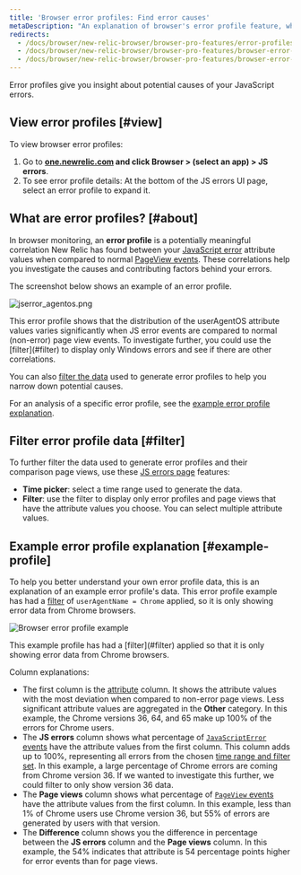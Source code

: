 ```yaml
---
title: 'Browser error profiles: Find error causes'
metaDescription: "An explanation of browser's error profile feature, which gives you insight about your JavaScript errors."
redirects:
  - /docs/browser/new-relic-browser/browser-pro-features/error-profiles
  - /docs/browser/new-relic-browser/browser-pro-features/browser-error-profiles-find-correlations-causes
  - /docs/browser/new-relic-browser/browser-pro-features/browser-error-profiles-find-causes-errors
---
```




Error profiles give you insight about potential causes of your JavaScript errors.

## View error profiles [#view]

To view browser error profiles:

1. Go to **[one.newrelic.com](https://one.newrelic.com) and click Browser > (select an app) > JS errors**.
2. To see error profile details: At the bottom of the JS errors UI page, select an error profile to expand it.

## What are error profiles? [#about]

In browser monitoring, an **error profile** is a potentially meaningful correlation New Relic has found between your [JavaScript error](/docs/insights/insights-data-sources/default-data/browser-default-events-attributes-insights#javascriptError-attributes) attribute values when compared to normal [PageView events](/docs/insights/insights-data-sources/default-data/browser-default-events-attributes-insights#browser-attributes-table). These correlations help you investigate the causes and contributing factors behind your errors.

The screenshot below shows an example of an error profile.

<img
  src={jserrorAgentos}
  title="jserror_agentos.png"
  alt="jserror_agentos.png"
/>

<figcaption>
  This error profile shows that the distribution of the userAgentOS attribute values varies significantly when JS error events are compared to normal (non-error) page view events. To investigate further, you could use the [filter](#filter) to display only Windows errors and see if there are other correlations.
</figcaption>

You can also [filter the data](#filter) used to generate error profiles to help you narrow down potential causes.

For an analysis of a specific error profile, see the [example error profile explanation](#example-profile).

## Filter error profile data [#filter]

To further filter the data used to generate error profiles and their comparison page views, use these [JS errors page](/docs/browser/new-relic-browser/browser-pro-features/javascript-errors-page-examine-errors-over-time) features:

* **Time picker**: select a time range used to generate the data.
* **Filter**: use the filter to display only error profiles and page views that have the attribute values you choose. You can select multiple attribute values.

## Example error profile explanation [#example-profile]

To help you better understand your own error profile data, this is an explanation of an example error profile's data. This error profile example has had a [filter](#filter) of `userAgentName = Chrome` applied, so it is only showing error data from Chrome browsers.

<img
  src={browserErrorProfileExample}
  title="Browser-error-profile-example.png"
  alt="Browser error profile example"
/>

<figcaption>
  This example profile has had a [filter](#filter) applied so that it is only showing error data from Chrome browsers.
</figcaption>

Column explanations:

* The first column is the [attribute](/docs/using-new-relic/welcome-new-relic/getting-started/glossary#attribute) column. It shows the attribute values with the most deviation when compared to non-error page views. Less significant attribute values are aggregated in the **Other** category. In this example, the Chrome versions 36, 64, and 65 make up 100% of the errors for Chrome users.
* The **JS errors** column shows what percentage of [`JavaScriptError` events](/docs/insights/insights-data-sources/default-data/browser-default-events-attributes-insights#javascriptError-attributes) have the attribute values from the first column. This column adds up to 100%, representing all errors from the chosen [time range and filter set](#filter). In this example, a large percentage of Chrome errors are coming from Chrome version 36. If we wanted to investigate this further, we could filter to only show version 36 data.
* The **Page views** column shows what percentage of [`PageView` events](/docs/insights/insights-data-sources/default-data/browser-default-events-attributes-insights#browser-attributes-table) have the attribute values from the first column. In this example, less than 1% of Chrome users use Chrome version 36, but 55% of errors are generated by users with that version.
* The **Difference** column shows you the difference in percentage between the **JS errors** column and the **Page views** column. In this example, the <Icon name="nr-caret-up"/>
  54% indicates that attribute is 54 percentage points higher for error events than for page views.
